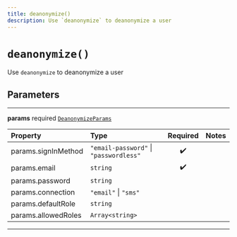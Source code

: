 ```yaml
---
title: deanonymize()
description: Use `deanonymize` to deanonymize a user
---
```


# `deanonymize()`

Use `deanonymize` to deanonymize a user

## Parameters

---

**params** <span className="optional-status">required</span> [`DeanonymizeParams`](/reference/javascript/auth/types/deanonymize-params)

| Property                                                | Type                                   | Required | Notes |
| :------------------------------------------------------ | :------------------------------------- | :------: | :---- |
| <span className="light-grey">params.</span>signInMethod | `"email-password"` \| `"passwordless"` |    ✔️    |       |
| <span className="light-grey">params.</span>email        | `string`                               |    ✔️    |       |
| <span className="light-grey">params.</span>password     | `string`                               |          |       |
| <span className="light-grey">params.</span>connection   | `"email"` \| `"sms"`                   |          |       |
| <span className="light-grey">params.</span>defaultRole  | `string`                               |          |       |
| <span className="light-grey">params.</span>allowedRoles | `Array<string>`                        |          |       |

---
